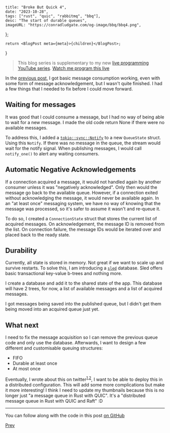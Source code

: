     title: "Broke But Quick 4",
    date: "2023-10-28",
    tags: ["rust", "quic", "rabbitmq", "bbq"],
    desc: "The start of durable queues",
    imageURL: "https://conradludgate.com/og-image/bbq/bbq4.png",
};

    return <BlogPost meta={meta}>{children}</BlogPost>;
}

> This blog series is supplementary to my new [live programming YouTube series](https://www.youtube.com/playlist?list=PLviKKZqzhk18R69OM7EtMHGrKXCHHfdfl).
> [Watch me program this live](https://youtu.be/PoqIy3dOR_Q)

In the [previous post](/posts/bbq3), I got basic message consumption working, even with some form of message acknowledgement,
but I wasn't quite finished. I had a few things that I needed to fix before I could move forward.

## Waiting for messages

It was good that I could consume a message, but I had no way of being able to wait for a new message. I made the old code return None if
there were no available messages.

To address this, I added a [`tokio::sync::Notify`](https://docs.rs/tokio/latest/tokio/sync/struct.Notify.html) to a new `QueueState`
struct. Using this `Notify`. If there was no message in the queue, the stream would wait for the notify signal. When publishing messages,
I would call `notify_one()` to alert any waiting consumers.

## Automatic Negative Acknowledgements

If a connection acquired a message, it would not handled again by another consumer unless it was "negatively acknowledged".
Only then would the message go back to the available queue. However, if a connection exited without acknowledging the message,
it would never be available again. In an "at least once" messaging system, we have no way of knowing that the message was processed,
so it's safer to assume it wasn't and re-queue it.

To do so, I created a `ConnectionState` struct that stores the current list of acquired messages. On acknowledgement, the message ID
is removed from the list. On connection failure, the message IDs would be iterated over and placed back to the ready state.

## Durability

Currently, all state is stored in memory. Not great if we want to scale up and survive restarts. To solve this, I am introducing
a [`sled`](https://docs.rs/sled/latest/sled/index.html) database. Sled offers basic transactional key-value b-trees and nothing more.

I create a database and add it to the shared state of the app. This database will have 2 trees, for now,
a list of available messages and a list of acquired messages.

I got messages being saved into the published queue, but I didn't get them being moved into an acquired queue just yet.

## What next

I need to fix the message acquisition so I can remove the previous queue code and only use the database.
Afterwards, I want to design a few different and customisable queuing structures:
* FIFO
* Durable at least once
* At most once

Eventually, I wrote about this on twitter<sup>[1](https://nitter.net/ConradLudgate/status/1717073752414929360),[2](https://nitter.net/ConradLudgate/status/1717805637713994173)</sup>,
I want to be able to deploy this in a distributed configuration. This will add some more complications but make it more interesting! I think
I need to update my thumbnails because this is no longer just "a message queue in Rust with QUIC". It's a "distributed message queue in Rust with QUIC and Raft" :D

---

You can follow along with the code in this post [on GitHub](https://github.com/conradludgate/broke-but-quick/tree/7e415c3212829bc95abb8c0928a618b074501b01)

[Prev](/posts/bbq3)
